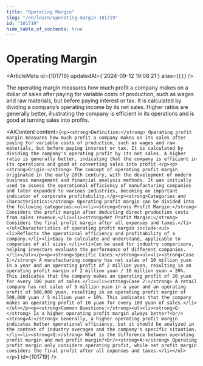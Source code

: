 ```yaml
---
title: "Operating Margin"
slug: "/en/learn/operating-margin-101719"
id: "101719"
hide_table_of_contents: true
---
```



# Operating Margin

<ArticleMeta id={101719} updatedAt={'2024-09-12 19:08:21'} alias={`[]`} />
<div className='border-solid border-b border-t-0 my-4 border-[var(--ifm-color-gray-300)]' />

The operating margin measures how much profit a company makes on a dollar of sales after paying for variable costs of production, such as wages and raw materials, but before paying interest or tax. It is calculated by dividing a company’s operating income by its net sales. Higher ratios are generally better, illustrating the company is efficient in its operations and is good at turning sales into profits.

<AIContent content={`<p><strong>Definition:</strong> Operating profit margin measures how much profit a company makes on its sales after paying for variable costs of production, such as wages and raw materials, but before paying interest or tax. It is calculated by dividing the company's operating profit by its net sales. A higher ratio is generally better, indicating that the company is efficient in its operations and good at converting sales into profit.</p><p><strong>Origin:</strong> The concept of operating profit margin originated in the early 20th century, with the development of modern business management and financial analysis methods. It was initially used to assess the operational efficiency of manufacturing companies and later expanded to various industries, becoming an important indicator of corporate profitability.</p><p><strong>Categories and Characteristics:</strong> Operating profit margin can be divided into the following categories:<ul><li><strong>Gross Profit Margin:</strong> Considers the profit margin after deducting direct production costs from sales revenue.</li><li><strong>Net Profit Margin:</strong> Considers the final profit margin after all expenses and taxes.</li></ul>Characteristics of operating profit margin include:<ul><li>Reflects the operational efficiency and profitability of a company.</li><li>Easy to calculate and understand, applicable to companies of all sizes.</li><li>Can be used for industry comparisons, helping investors evaluate the performance of different companies.</li></ul></p><p><strong>Specific Cases:</strong><ul><li><strong>Case 1:</strong> A manufacturing company has net sales of 10 million yuan in a year and an operating profit of 2 million yuan, resulting in an operating profit margin of 2 million yuan / 10 million yuan = 20%. This indicates that the company makes an operating profit of 20 yuan for every 100 yuan of sales.</li><li><strong>Case 2:</strong> A retail company has net sales of 5 million yuan in a year and an operating profit of 500,000 yuan, resulting in an operating profit margin of 500,000 yuan / 5 million yuan = 10%. This indicates that the company makes an operating profit of 10 yuan for every 100 yuan of sales.</li></ul></p><p><strong>Common Questions:</strong><ul><li><strong>Q:</strong> Is a higher operating profit margin always better?<br/><strong>A:</strong> Generally, a higher operating profit margin indicates better operational efficiency, but it should be analyzed in the context of industry averages and the company's specific situation.</li><li><strong>Q:</strong> What is the difference between operating profit margin and net profit margin?<br/><strong>A:</strong> Operating profit margin only considers operating profit, while net profit margin considers the final profit after all expenses and taxes.</li></ul></p>`} id={101719} />
